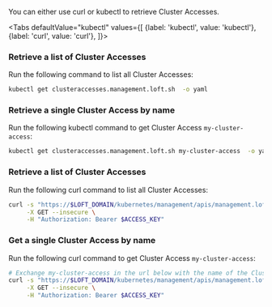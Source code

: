 

You can either use curl or kubectl to retrieve Cluster Accesses.

<Tabs
    defaultValue="kubectl"
    values={[
      {label: 'kubectl', value: 'kubectl'},
      {label: 'curl', value: 'curl'},
    ]}>
  <TabItem value="kubectl">


### Retrieve a list of Cluster Accesses
Run the following command to list all Cluster Accesses:
```bash
kubectl get clusteraccesses.management.loft.sh  -o yaml
```

### Retrieve a single Cluster Access by name
Run the following kubectl command to get Cluster Access `my-cluster-access`:
```bash
kubectl get clusteraccesses.management.loft.sh my-cluster-access  -o yaml
```


  </TabItem>
  <TabItem value="curl">


### Retrieve a list of Cluster Accesses
Run the following curl command to list all Cluster Accesses:
```bash
curl -s "https://$LOFT_DOMAIN/kubernetes/management/apis/management.loft.sh/v1/clusteraccesses" \
     -X GET --insecure \
     -H "Authorization: Bearer $ACCESS_KEY"
```

### Get a single Cluster Access by name
Run the following curl command to get Cluster Access `my-cluster-access`:
```bash
# Exchange my-cluster-access in the url below with the name of the Cluster Access
curl -s "https://$LOFT_DOMAIN/kubernetes/management/apis/management.loft.sh/v1/clusteraccesses/my-cluster-access" \
     -X GET --insecure \
     -H "Authorization: Bearer $ACCESS_KEY"
```


  </TabItem>
</Tabs>
